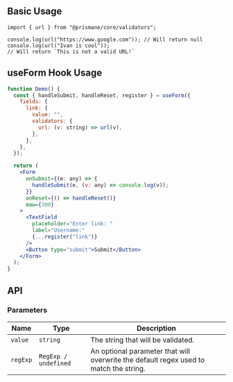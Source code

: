 ## Basic Usage

```tsx
import { url } from "@prismane/core/validators";

console.log(url("https://www.google.com")); // Will return null
console.log(url("Ivan is cool"));
// Will return `This is not a valid URL!`
```

## useForm Hook Usage

```jsx
function Demo() {
  const { handleSubmit, handleReset, register } = useForm({
    fields: {
      link: {
        value: "",
        validators: {
          url: (v: string) => url(v),
        },
      },
    },
  });

  return (
    <Form
      onSubmit={(e: any) => {
        handleSubmit(e, (v: any) => console.log(v));
      }}
      onReset={() => handleReset()}
      maw={300}
    >
      <TextField
        placeholder="Enter link: "
        label="Username:"
        {...register("link")}
      />
      <Button type="submit">Submit</Button>
    </Form>
  );
}
```

## API

### Parameters

| Name     | Type                 | Description                                                                           |
| -------- | -------------------- | ------------------------------------------------------------------------------------- |
| `value`  | `string`             | The string that will be validated.                                                    |
| `regExp` | `RegExp / undefined` | An optional parameter that will overwrite the default regex used to match the string. |
